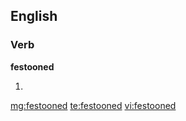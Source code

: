 ==English==

===Verb===
'''festooned'''

# {{past of|[[festoon]]}}

[[mg:festooned]]
[[te:festooned]]
[[vi:festooned]]